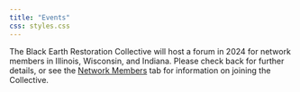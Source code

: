 ```yaml
---
title: "Events"
css: styles.css
---
```


The Black Earth Restoration Collective will host a forum in 2024 for network members in Illinois, Wisconsin, and Indiana. Please check back for further details, or see the [Network Members](https://afoxx.github.io/BERC/networkMembers.html) tab for information on joining the Collective. 

